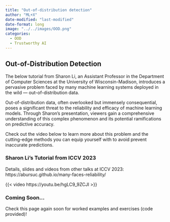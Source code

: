 ```yaml
---
title: "Out-of-distribution detection"
author: "ML+X"
date-modified: "last-modified"
date-format: long
image: "../../images/OOD.png"
categories:
  - OOD
  - Trustworthy AI
---
```

## Out-of-Distribution Detection
The below tutorial from Sharon Li, an Assistant Professor in the Department of Computer Sciences at the University of Wisconsin-Madison, introduces a pervasive problem faced by many machine learning systems deployed in the wild — out-of-distribution data.

Out-of-distribution data, often overlooked but immensely consequential, poses a significant threat to the reliability and efficacy of machine learning models. Through Sharon's presentation, viewers gain a comprehensive understanding of this complex phenomenon and its potential ramifications on predictive accuracy.

Check out the video below to learn more about this problem and the cutting-edge methods you can equip yourself with to avoid prevent inaccurate predictions. 

### Sharon Li's Tutorial from ICCV 2023
Details, slides and videos from other talks at ICCV 2023: https://abursuc.github.io/many-faces-reliability/

{{< video https://youtu.be/hgLC9_9ZCJI >}}

### Coming Soon...
Check this page again soon for worked examples and exercises (code provided)! 